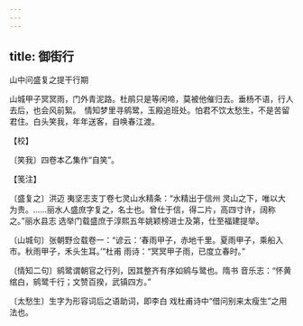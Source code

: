 ```yaml
---
---
---
```

title: 御街行
---



山中问盛复之提干行期





山城甲子冥冥雨，门外青泥路。杜鹃只是等闲啼，莫被他催归去。垂杨不语，行人去后，也会风前絮。　情知梦里寻鹓鹭，玉殿追班处。怕君不饮太愁生，不是苦留君住。白头笑我，年年送客，自唤春江渡。





【校】


〔笑我〕四卷本乙集作“自笑”。





【笺注】


〔盛复之〕洪迈 夷坚志支丁卷七灵山水精条：“水精出于信州 灵山之下，唯以大为贵。……丽水人盛庶字复之，名士也。曾仕于信，得二片，高四寸许，阔称之。”丽水县志 选举门载盛庶于淳熙五年姚颖榜进士及第，仕至福建提举。

〔山城句〕张朝野佥载卷一：“谚云：‘春雨甲子，赤地千里。夏雨甲子，乘船入市。秋雨甲子，禾头生耳。’”杜甫 雨诗：“冥冥甲子雨，已度立春时。”

〔情知二句〕鹓鹭谓朝官之行列，因其整齐有序如鹓与鹭也。隋书 音乐志：“怀黄绾白，鹓鹭千行；文赞百揆，武镇四方。”

〔太愁生〕生字为形容词后之语助词，即李白 戏杜甫诗中“借问别来太瘦生”之用法也。